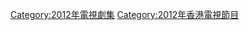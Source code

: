 {{cat year nav
| year = 2012
| cat = 香港電視劇集
| sortkey = 香港電視劇集
| article = 香港電視劇
| in = 
}}

[[Category:2012年電視劇集|Category:2012年電視劇集]]
[[Category:2012年香港電視節目|Category:2012年香港電視節目]]